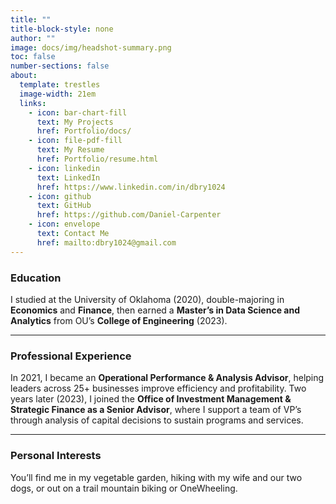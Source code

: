 ```yaml
---
title: ""
title-block-style: none
author: ""
image: docs/img/headshot-summary.png
toc: false
number-sections: false
about:
  template: trestles
  image-width: 21em
  links: 
    - icon: bar-chart-fill
      text: My Projects
      href: Portfolio/docs/
    - icon: file-pdf-fill
      text: My Resume
      href: Portfolio/resume.html
    - icon: linkedin
      text: LinkedIn
      href: https://www.linkedin.com/in/dbry1024
    - icon: github
      text: GitHub
      href: https://github.com/Daniel-Carpenter
    - icon: envelope
      text: Contact Me
      href: mailto:dbry1024@gmail.com
---
```


### Education

I studied at the University of Oklahoma (2020), double-majoring in **Economics** and **Finance**, then earned a **Master’s in Data Science and Analytics** from OU’s **College of Engineering** (2023).

---

### Professional Experience

In 2021, I became an **Operational Performance & Analysis Advisor**, helping leaders across 25+ businesses improve efficiency and profitability. Two years later (2023), I joined the **Office of Investment Management & Strategic Finance as a Senior Advisor**, where I support a team of VP's through analysis of capital decisions to sustain programs and services.

---

### Personal Interests

You’ll find me in my vegetable garden, hiking with my wife and our two dogs, or out on a trail mountain biking or OneWheeling. 

<!-- > *Click a module below to see my shareable projects or resume!*  -->

<!-- [<img src = 'img/projects.png' height=250 >](docs/) -->
<!-- [<img src = 'img/resume.png' height=250 >](docs/resume/) -->
